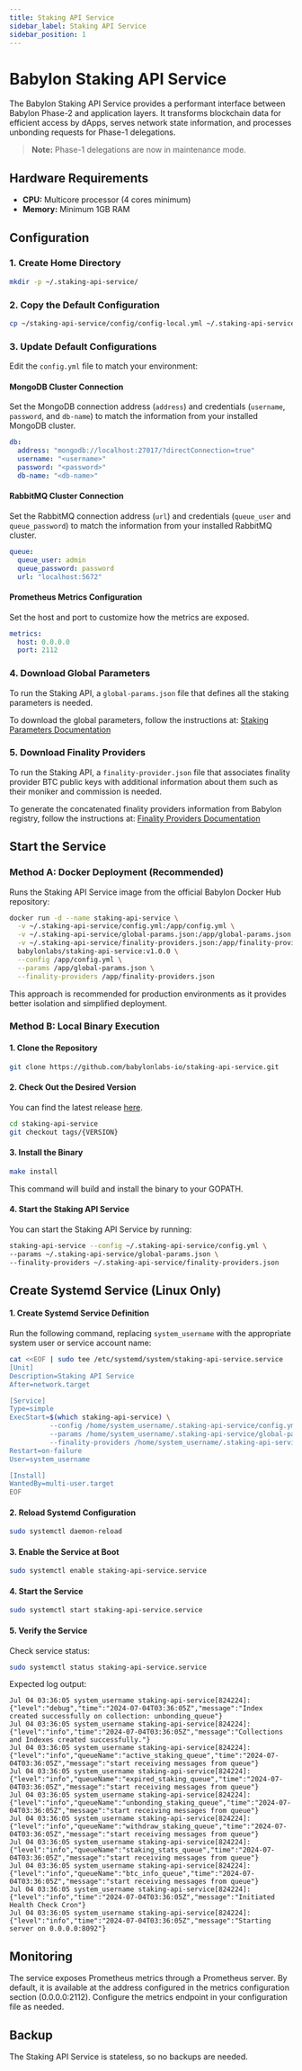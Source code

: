 ```yaml
---
title: Staking API Service
sidebar_label: Staking API Service
sidebar_position: 1
---
```


# Babylon Staking API Service

The Babylon Staking API Service provides a performant interface between Babylon
Phase-2 and application layers. It transforms blockchain data for efficient
access by dApps, serves network state information, and processes unbonding
requests for Phase-1 delegations.

> **Note:** Phase-1 delegations are now in maintenance mode.

## Hardware Requirements

- **CPU:** Multicore processor (4 cores minimum)
- **Memory:** Minimum 1GB RAM

## Configuration

### 1. Create Home Directory
```bash
mkdir -p ~/.staking-api-service/
```

### 2. Copy the Default Configuration
```bash
cp ~/staking-api-service/config/config-local.yml ~/.staking-api-service/config.yml
```

### 3. Update Default Configurations

Edit the `config.yml` file to match your environment:

#### MongoDB Cluster Connection
Set the MongoDB connection address (`address`) and credentials (`username`,
`password`, and `db-name`) to match the information from your installed MongoDB
cluster.

```yaml
db:
  address: "mongodb://localhost:27017/?directConnection=true"
  username: "<username>"
  password: "<password>"
  db-name: "<db-name>"
```

#### RabbitMQ Cluster Connection
Set the RabbitMQ connection address (`url`) and credentials (`queue_user` and
`queue_password`) to match the information from your installed RabbitMQ cluster.

```yaml
queue:
  queue_user: admin
  queue_password: password
  url: "localhost:5672"
```

#### Prometheus Metrics Configuration
Set the host and port to customize how the metrics are exposed.

```yaml
metrics:
  host: 0.0.0.0
  port: 2112
```

### 4. Download Global Parameters

To run the Staking API, a `global-params.json` file that defines all the
staking parameters is needed.

To download the global parameters, follow the instructions at:
[Staking Parameters Documentation](https://docs.babylonlabs.io/docs/user-guides/bitcoin-staking-phase1/backend-deployment/global-params#staking-parameters)

### 5. Download Finality Providers

To run the Staking API, a `finality-provider.json` file that associates finality
provider BTC public keys with additional information about them such as their
moniker and commission is needed.

To generate the concatenated finality providers information from Babylon
registry, follow the instructions at:
[Finality Providers Documentation](https://docs.babylonlabs.io/docs/user-guides/bitcoin-staking-phase1/backend-deployment/global-params#22-generating-concatenated-finality-provider-information)

## Start the Service

### Method A: Docker Deployment (Recommended)

Runs the Staking API Service image from the official Babylon Docker Hub repository:

```bash
docker run -d --name staking-api-service \
  -v ~/.staking-api-service/config.yml:/app/config.yml \
  -v ~/.staking-api-service/global-params.json:/app/global-params.json \
  -v ~/.staking-api-service/finality-providers.json:/app/finality-providers.json \
  babylonlabs/staking-api-service:v1.0.0 \
  --config /app/config.yml \
  --params /app/global-params.json \
  --finality-providers /app/finality-providers.json
```

This approach is recommended for production environments as it provides better
isolation and simplified deployment.

### Method B: Local Binary Execution

#### 1. Clone the Repository
```bash
git clone https://github.com/babylonlabs-io/staking-api-service.git
```

#### 2. Check Out the Desired Version
You can find the latest release
[here](https://github.com/babylonlabs-io/staking-api-service/releases).

```bash
cd staking-api-service
git checkout tags/{VERSION}
```

#### 3. Install the Binary
```bash
make install
```
This command will build and install the binary to your GOPATH.

#### 4. Start the Staking API Service
You can start the Staking API Service by running:

```bash
staking-api-service --config ~/.staking-api-service/config.yml \
--params ~/.staking-api-service/global-params.json \
--finality-providers ~/.staking-api-service/finality-providers.json
```

## Create Systemd Service (Linux Only)

#### 1. Create Systemd Service Definition
Run the following command, replacing `system_username` with the appropriate
system user or service account name:

```bash
cat <<EOF | sudo tee /etc/systemd/system/staking-api-service.service
[Unit]
Description=Staking API Service
After=network.target

[Service]
Type=simple
ExecStart=$(which staking-api-service) \
          --config /home/system_username/.staking-api-service/config.yml \
          --params /home/system_username/.staking-api-service/global-params.json \
          --finality-providers /home/system_username/.staking-api-service/finality-providers.json
Restart=on-failure
User=system_username

[Install]
WantedBy=multi-user.target
EOF
```

#### 2. Reload Systemd Configuration
```bash
sudo systemctl daemon-reload
```

#### 3. Enable the Service at Boot
```bash
sudo systemctl enable staking-api-service.service
```

#### 4. Start the Service
```bash
sudo systemctl start staking-api-service.service
```

#### 5. Verify the Service
Check service status:
```bash
sudo systemctl status staking-api-service.service
```

Expected log output:
```
Jul 04 03:36:05 system_username staking-api-service[824224]: {"level":"debug","time":"2024-07-04T03:36:05Z","message":"Index created successfully on collection: unbonding_queue"}
Jul 04 03:36:05 system_username staking-api-service[824224]: {"level":"info","time":"2024-07-04T03:36:05Z","message":"Collections and Indexes created successfully."}
Jul 04 03:36:05 system_username staking-api-service[824224]: {"level":"info","queueName":"active_staking_queue","time":"2024-07-04T03:36:05Z","message":"start receiving messages from queue"}
Jul 04 03:36:05 system_username staking-api-service[824224]: {"level":"info","queueName":"expired_staking_queue","time":"2024-07-04T03:36:05Z","message":"start receiving messages from queue"}
Jul 04 03:36:05 system_username staking-api-service[824224]: {"level":"info","queueName":"unbonding_staking_queue","time":"2024-07-04T03:36:05Z","message":"start receiving messages from queue"}
Jul 04 03:36:05 system_username staking-api-service[824224]: {"level":"info","queueName":"withdraw_staking_queue","time":"2024-07-04T03:36:05Z","message":"start receiving messages from queue"}
Jul 04 03:36:05 system_username staking-api-service[824224]: {"level":"info","queueName":"staking_stats_queue","time":"2024-07-04T03:36:05Z","message":"start receiving messages from queue"}
Jul 04 03:36:05 system_username staking-api-service[824224]: {"level":"info","queueName":"btc_info_queue","time":"2024-07-04T03:36:05Z","message":"start receiving messages from queue"}
Jul 04 03:36:05 system_username staking-api-service[824224]: {"level":"info","time":"2024-07-04T03:36:05Z","message":"Initiated Health Check Cron"}
Jul 04 03:36:05 system_username staking-api-service[824224]: {"level":"info","time":"2024-07-04T03:36:05Z","message":"Starting server on 0.0.0.0:8092"}
```

## Monitoring

The service exposes Prometheus metrics through a Prometheus server. By default,
it is available at the address configured in the metrics configuration section
(0.0.0.0:2112). Configure the metrics endpoint in your configuration file as
needed.

## Backup  

The Staking API Service is stateless, so no backups are needed.  